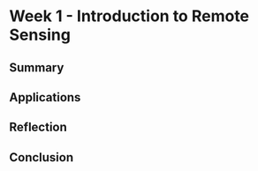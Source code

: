 # Week 1 - Introduction to Remote Sensing

## Summary

## Applications

## Reflection

## Conclusion
